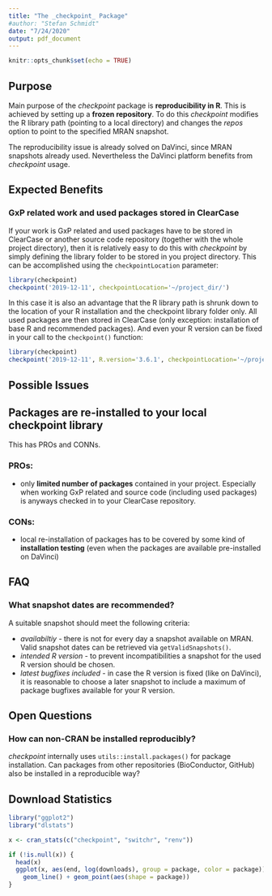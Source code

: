 ```yaml
---
title: "The _checkpoint_ Package"
#author: "Stefan Schmidt"
date: "7/24/2020"
output: pdf_document
---
```



```r
knitr::opts_chunk$set(echo = TRUE)
```


## Purpose

Main purpose of the _checkpoint_ package is __reproducibility in R__. This is
achieved by setting up a __frozen repository__. To do this _checkpoint_
modifies the R library path (pointing to a local directory) and changes the
_repos_ option to point to the specified MRAN snapshot.

The reproducibility issue is already solved on DaVinci, since MRAN snapshots
already used. Nevertheless the DaVinci platform benefits from _checkpoint_
usage.


## Expected Benefits

### GxP related work and used packages stored in ClearCase

If your work is GxP related and used packages have to be stored in ClearCase
or another source code repository (together with the whole project directory),
then it is relatively easy to do this with _checkpoint_ by simply defining
the library folder to be stored in you project directory. This can be
accomplished using the `checkpointLocation` parameter:

```r
library(checkpoint)
checkpoint('2019-12-11', checkpointLocation='~/project_dir/')
```

In this case it is also an advantage that the R library path is shrunk down
to the location of your R installation and the checkpoint library folder only.
All used packages are then stored in ClearCase (only exception: installation
of base R and recommended packages). And even your R version can be fixed in
your call to the `checkpoint()` function:

```r
library(checkpoint)
checkpoint('2019-12-11', R.version='3.6.1', checkpointLocation='~/project_dir/')
```


## Possible Issues


## Packages are re-installed to your local checkpoint library

This has PROs and CONNs.

### PROs:

* only __limited number of packages__ contained in your project. Especially
when working GxP related and source code (including used packages) is anyways
checked in to your ClearCase repository.

### CONs:

* local re-installation of packages has to be covered by some kind of
__installation testing__ (even when the packages are available pre-installed
on DaVinci)


## FAQ

### What snapshot dates are recommended?

A suitable snapshot should meet the following criteria:

* _availabiltiy_ - there is not for every day a snapshot available on MRAN.
Valid snapshot dates can be retrieved via `getValidSnapshots()`.
* _intended R version_ - to prevent incompatibilities a snapshot for the used
R version should be chosen.
* _latest bugfixes included_ - in case the R version is fixed (like on
DaVinci), it is reasonable to choose a later snapshot to include a maximum of
package bugfixes available for your R version. 


## Open Questions

### How can non-CRAN be installed reproducibly?

_checkpoint_ internally uses `utils::install.packages()` for package
installation. Can packages from other repositories (BioConductor, GitHub) also
be installed in a reproducible way?

## Download Statistics

```r
library("ggplot2")
library("dlstats")

x <- cran_stats(c("checkpoint", "switchr", "renv"))

if (!is.null(x)) {
  head(x)
  ggplot(x, aes(end, log(downloads), group = package, color = package)) +
    geom_line() + geom_point(aes(shape = package))
}
```


